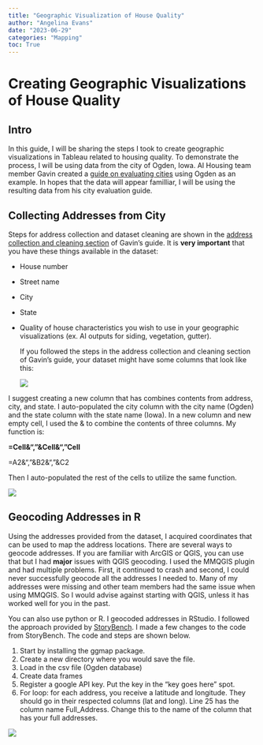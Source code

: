 ```yaml
---
title: "Geographic Visualization of House Quality"
author: "Angelina Evans"
date: "2023-06-29"
categories: "Mapping"
toc: True
---
```


# Creating Geographic Visualizations of House Quality

## Intro

In this guide, I will be sharing the steps I took to create geographic visualizations in Tableau related to housing quality. To demonstrate the process, I will be using data from the city of Ogden, Iowa. AI Housing team member Gavin created a [guide on evaluating cities](https://gavinfishy.github.io/Gavin_DSPG_Blog/posts/Gavin-Fisher_guide_w7/full_guide.html) using Ogden as an example. In hopes that the data will appear familliar, I will be using the resulting data from his city evaluation guide.

##  Collecting Addresses from City

Steps for address collection and dataset cleaning are shown in the [address collection and cleaning section](https://gavinfishy.github.io/Gavin_DSPG_Blog/posts/Gavin-Fisher_guide_w7/full_guide.html#address-collection-and-cleaning) of Gavin's guide. It is **very important** that you have these things available in the dataset:

-   House number

-   Street name

-   City

-   State

-   Quality of house characteristics you wish to use in your geographic visualizations (ex. AI outputs for siding, vegetation, gutter).

    If you followed the steps in the address collection and cleaning section of Gavin's guide, your dataset might have some columns that look like this:

    ![](Ogden_Database.png)

I suggest creating a new column that has combines contents from address, city, and state. I auto-populated the city column with the city name (Ogden) and the state column with the state name (Iowa). In a new column and new empty cell, I used the & to combine the contents of three columns. My function is:

**=Cell&", "&Cell&", "Cell**

=A2&", "&B2&", "&C2

Then I auto-populated the rest of the cells to utilize the same function.

![](ogden_database_w_address.png){fig-align="center"}

## Geocoding Addresses in R

Using the addresses provided from the dataset, I acquired coordinates that can be used to map the address locations. There are several ways to geocode addresses. If you are familiar with ArcGIS or QGIS, you can use that but I had **major** issues with QGIS geocoding. I used the MMQGIS plugin and had multiple problems. First, it continued to crash and second, I could never successfully geocode all the addresses I needed to. Many of my addresses were missing and other team members had the same issue when using MMQGIS. So I would advise against starting with QGIS, unless it has worked well for you in the past.

You can also use python or R. I geocoded addresses in RStudio. I followed the approach provided by [StoryBench](https://www.storybench.org/geocode-csv-addresses-r/). I made a few changes to the code from StoryBench. The code and steps are shown below.

1.  Start by installing the ggmap package.
2.  Create a new directory where you would save the file.
3.  Load in the csv file (Ogden database)
4.  Create data frames
5.  Register a google API key. Put the key in the "key goes here" spot.
6.  For loop: for each address, you receive a latitude and longitude. They should go in their respected columns (lat and long). Line 25 has the column name Full_Address. Change this to the name of the column that has your full addresses.

![](Geocoding_Script1.png)
